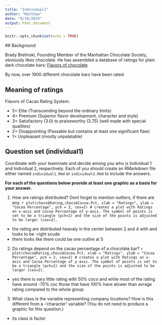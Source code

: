 ```yaml
---
title: "Individual1"
author: "Matthew"
date: "9/19/2019"
output: html_document
---
```


```r
knitr::opts_chunk$set(echo = TRUE)
```


  
  ## Background
  
  Brady Brelinski, Founding Member of the Manhattan Chocolate Society, obviously likes chocolate. He has assembled a database of ratings for plain dark chocolate bars: [Flavors of chocolate](http://flavorsofcacao.com/chocolate_database.html)

By now, over 1900 different chocolate bars have been rated. 

## Meaning of ratings

Flavors of Cacao Rating System:
  
- 5= Elite (Transcending beyond the ordinary limits)
- 4= Premium (Superior flavor development, character and style)
- 3= Satisfactory (3.0) to praiseworthy (3.75) (well made with special qualities)
- 2= Disappointing (Passable but contains at least one significant flaw)
- 1= Unpleasant (mostly unpalatable)


## Question set (individual1)

Coordinate with your teammate and decide among you who is Individual 1 and Individual 2, respectively. Each of you should create an RMarkdown file either named `individual1.Rmd` or `individual2.Rmd` to include the answers.

**For each of the questions below provide at least one graphic as a basis for your answer.**
  
  1. How are ratings distributed? Dont forget to mention outliers, if there are any.
    ```r
plot(choco$Rating,choco$Cocoa.Pct, xlab = "Ratings", ylab = "Cocoa Percentage", pch = 2, cex=2) # creates a plot with Ratings on x-axis and Cocoa Percentage of y-axis. The symbol of points is set to be a triangle (pch=2) and the size of the points is adjusted to be larger (cex=2). 
```
  - the rating are distributed heavaly in the center between 2 and 4 with and looks to be -right scude 
  -  there looks like there could be one outlire at 5  
  
  2. Do ratings depend on the cacao percentage of a chocolate bar? 
    ```r
plot(choco$Rating,choco$Cocoa.Pct, xlab = "Ratings", ylab = "Cocoa Percentage", pch = 2, cex=2) # creates a plot with Ratings on x-axis and Cocoa Percentage of y-axis. The symbol of points is set to be a triangle (pch=2) and the size of the points is adjusted to be larger (cex=2). 
```
  -  yes there is vary little rating with 50% coco and while most of the rating have around -70% coc those that have 100% have alower than avrage rating compared to the whole group
  
  3. What class is the variable representing company locations? How is this different from a -'character' variable? (You do not need to produce a graphic for this question.)
  - its class is factor